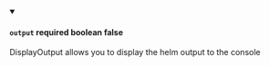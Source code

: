 
<details className="config-field" data-expandable="false" open>
<summary>

#### `output` <span class="config-field-required" data-required="false">required</span> <span class="config-field-type">boolean</span> <span class="config-field-default">false</span> <span class="config-field-enum"></span>

DisplayOutput allows you to display the helm output to the console

</summary>



</details>

